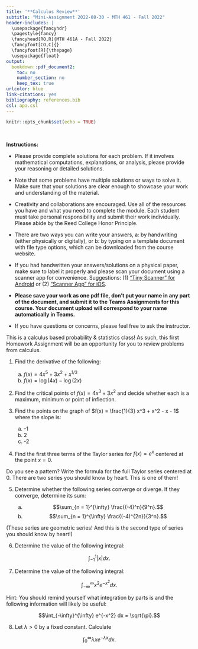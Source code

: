 ```yaml
---
title: '**Calculus Review**'
subtitle: "Mini-Assignment 2022-08-30 - MTH 461 - Fall 2022"
header-includes: |
  \usepackage{fancyhdr}
  \pagestyle{fancy}
  \fancyhead[RO,R]{MTH 461A - Fall 2022}
  \fancyfoot[CO,C]{}
  \fancyfoot[R]{\thepage}
  \usepackage{float}
output:
  bookdown::pdf_document2:
    toc: no
    number_section: no
    keep_tex: true
urlcolor: blue
link-citations: yes
bibliography: references.bib
csl: apa.csl
---
```


```r
knitr::opts_chunk$set(echo = TRUE)
```

\

**Instructions:**
 
 * Please provide complete solutions for each problem. If it involves mathematical computations, explanations, or analysis, please provide your reasoning or detailed solutions.
 
 * Note that some problems have multiple solutions or ways to solve it. Make sure that your solutions are clear enough to showcase your work and understanding of the material.
 
 * Creativity and collaborations are encouraged. Use all of the resources you have and what you need to complete the module. Each student must take personal responsibility and submit their work individually. Please abide by the Reed College Honor Principle.
 
 * There are two ways you can write your answers, a: by handwriting (either physically or digitally), or b: by typing on a template document with file type options, which can be downloaded from the course website.
 
 * If you had handwritten your answers/solutions on a physical paper, make sure to label it properly and please scan your document using a scanner app for convenience. Suggestions: (1) ["Tiny Scanner" for Android](https://play.google.com/store/apps/details?id=com.appxy.tinyscanner&hl=en_US&gl=US){target="_blank"} or (2) ["Scanner App" for iOS](https://apps.apple.com/us/app/scanner-app-scan-pdf-document/id595563753){target="_blank"}.
 
 * **Please save your work as one pdf file, don't put your name in any part of the document, and submit it to the Teams Assignments for this course. Your document upload will correspond to your name automatically in Teams.**
 
 * If you have questions or concerns, please feel free to ask the instructor.

\newpage

This is a calculus based probability & statistics class! As such, this first Homework Assignment will be an opportunity for you to review problems from calculus.

1. Find the derivative of the following:

    a. $f(x) = 4 x^5 + 3 x^2 + x^{1/3}$
    b. $f(x) = \log(4x) - \log(2x)$


2. Find the critical points of $f(x) = 4 x^3 + 3 x^2$ and decide whether each is a maximum, minimum or point of inflection.


3. Find the points on the graph of $f(x) = \frac{1}{3} x^3 + x^2 - x - 1$ where the slope is:

    a. -1
    b. 2
    c. -2


4. Find the first three terms of the Taylor series for $f(x) = e^x$ centered at the point $x = 0$. 

Do you see a pattern? Write the formula for the full Taylor series centered at 0. There are two series you should know by heart. This is one of them!


5. Determine whether the following series converge or diverge. If they converge, determine its sum:

    a. $$\sum_{n = 1}^{\infty} \frac{(-4)^n}{9^n}.$$
    b. $$\sum_{n = 1}^{\infty} \frac{(-4)^{2n}}{3^n}.$$

(These series are geometric series! And this is the second type of series you should know by heart!)


6. Determine the value of the following integral:

$$\int_{-1}^{1} | x | dx.$$


7. Determine the value of the following integral:

$$ \int_{-\infty}^{\infty} x^2 e^{-x^2} dx.$$

Hint: You should remind yourself what integration by parts is and the following information will likely be useful:

$$\int_{-\infty}^{\infty} e^{-x^2} dx = \sqrt{\pi}.$$


8. Let $\lambda > 0$ by a fixed constant. Calculate

$$\int_{0}^{\infty} \lambda x e^{-\lambda x}dx.$$

